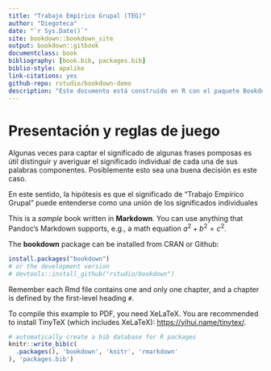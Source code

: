 ```yaml
--- 
title: "Trabajo Empírico Grupal (TEG)"
author: "Diegoteca"
date: "`r Sys.Date()`"
site: bookdown::bookdown_site
output: bookdown::gitbook
documentclass: book
bibliography: [book.bib, packages.bib]
biblio-style: apalike
link-citations: yes
github-repo: rstudio/bookdown-demo
description: "Este documento está construído en R con el paquete Bookdown."
---
```


# Presentación y reglas de juego

Algunas veces para captar el significado de algunas frases pomposas es útil distinguir y averiguar el significado individual de cada una de sus palabras componentes. Posiblemente esto sea una buena decisión es este caso.

En este sentido, la hipótesis es que el significado de "Trabajo Empírico Grupal" puede entenderse como una unión de los significados individuales

This is a _sample_ book written in **Markdown**. You can use anything that Pandoc's Markdown supports, e.g., a math equation $a^2 + b^2 = c^2$.

The **bookdown** package can be installed from CRAN or Github:

```r
install.packages("bookdown")
# or the development version
# devtools::install_github("rstudio/bookdown")
```

Remember each Rmd file contains one and only one chapter, and a chapter is defined by the first-level heading `#`.

To compile this example to PDF, you need XeLaTeX. You are recommended to install TinyTeX (which includes XeLaTeX): <https://yihui.name/tinytex/>.

```r
# automatically create a bib database for R packages
knitr::write_bib(c(
  .packages(), 'bookdown', 'knitr', 'rmarkdown'
), 'packages.bib')
```
